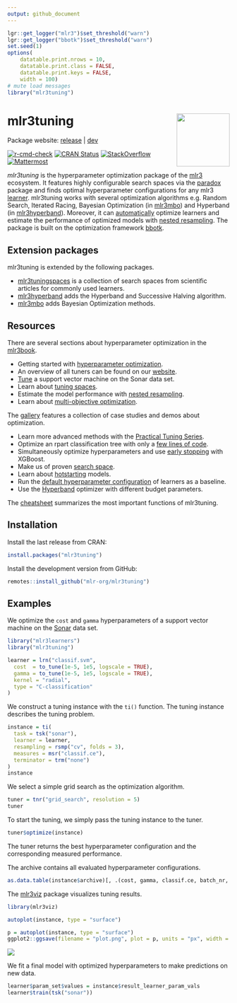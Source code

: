 ```yaml
---
output: github_document
---
```


```r
lgr::get_logger("mlr3")$set_threshold("warn")
lgr::get_logger("bbotk")$set_threshold("warn")
set.seed(1)
options(
    datatable.print.nrows = 10,
    datatable.print.class = FALSE,
    datatable.print.keys = FALSE,
    width = 100)
# mute load messages
library("mlr3tuning")
```

# mlr3tuning <img src="man/figures/logo.png" align="right" width = "120" />

Package website: [release](https://mlr3tuning.mlr-org.com/) | [dev](https://mlr3tuning.mlr-org.com/dev/)

<!-- badges: start -->
[![r-cmd-check](https://github.com/mlr-org/mlr3tuning/actions/workflows/r-cmd-check.yml/badge.svg)](https://github.com/mlr-org/mlr3tuning/actions/workflows/r-cmd-check.yml)
[![CRAN Status](https://www.r-pkg.org/badges/version-ago/mlr3tuning)](https://cran.r-project.org/package=mlr3tuning)
[![StackOverflow](https://img.shields.io/badge/stackoverflow-mlr3-orange.svg)](https://stackoverflow.com/questions/tagged/mlr3)
[![Mattermost](https://img.shields.io/badge/chat-mattermost-orange.svg)](https://lmmisld-lmu-stats-slds.srv.mwn.de/mlr_invite/)
<!-- badges: end -->

*mlr3tuning* is the hyperparameter optimization package of the [mlr3](https://mlr-org.com/) ecosystem.
It features highly configurable search spaces via the [paradox](https://github.com/mlr-org/paradox) package and finds optimal hyperparameter configurations for any mlr3 [learner](https://github.com/mlr-org/mlr3learners).
mlr3tuning works with several optimization algorithms e.g. Random Search, Iterated Racing, Bayesian Optimization (in [mlr3mbo](https://github.com/mlr-org/mlr3mbo)) and Hyperband (in [mlr3hyperband](https://github.com/mlr-org/mlr3hyperband)).
Moreover, it can [automatically](https://mlr3book.mlr-org.com/chapters/chapter4/hyperparameter_optimization.html#sec-autotuner) optimize learners and estimate the performance of optimized models with [nested resampling](https://mlr3book.mlr-org.com/chapters/chapter4/hyperparameter_optimization.html#sec-nested-resampling).
The package is built on the optimization framework [bbotk](https://github.com/mlr-org/bbotk).

## Extension packages

mlr3tuning is extended by the following packages.

* [mlr3tuningspaces](https://github.com/mlr-org/mlr3tuningspaces) is a collection of search spaces from scientific articles for commonly used learners.
* [mlr3hyperband](https://github.com/mlr-org/mlr3hyperband) adds the Hyperband and Successive Halving algorithm.
* [mlr3mbo](https://github.com/mlr-org/mlr3mbo) adds Bayesian Optimization methods.

## Resources

There are several sections about hyperparameter optimization in the [mlr3book](https://mlr3book.mlr-org.com).

* Getting started with [hyperparameter optimization](https://mlr3book.mlr-org.com/chapters/chapter4/hyperparameter_optimization.html).
* An overview of all tuners can be found on our [website](https://mlr-org.com/tuners.html).
* [Tune](https://mlr3book.mlr-org.com/chapters/chapter4/hyperparameter_optimization.html#sec-model-tuning) a support vector machine on the Sonar data set.
* Learn about [tuning spaces](https://mlr3book.mlr-org.com/chapters/chapter4/hyperparameter_optimization.html#sec-defining-search-spaces).
* Estimate the model performance with [nested resampling](https://mlr3book.mlr-org.com/chapters/chapter4/hyperparameter_optimization.html#sec-nested-resampling).
* Learn about [multi-objective optimization](https://mlr3book.mlr-org.com/chapters/chapter5/advanced_tuning_methods_and_black_box_optimization.html#sec-multi-metrics-tuning).

The [gallery](https://mlr-org.com/gallery-all-optimization.html) features a collection of case studies and demos about optimization.

* Learn more advanced methods with the [Practical Tuning Series](https://mlr-org.com/gallery/series/2021-03-09-practical-tuning-series-tune-a-support-vector-machine/).
* Optimize an rpart classification tree with only a [few lines of code](https://mlr-org.com/gallery/optimization/2022-11-10-hyperparameter-optimization-on-the-palmer-penguins/).
* Simultaneously optimize hyperparameters and use [early stopping](https://mlr-org.com/gallery/optimization/2022-11-04-early-stopping-with-xgboost/) with XGBoost.
* Make us of proven [search space](https://mlr-org.com/gallery/optimization/2021-07-06-introduction-to-mlr3tuningspaces/).
* Learn about [hotstarting](https://mlr-org.com/gallery/optimization/2023-01-16-hotstart/) models.
* Run the [default hyperparameter configuration](https://mlr-org.com/gallery/optimization/2023-01-31-default-configuration/) of learners as a baseline.
* Use the [Hyperband](https://mlr-org.com/gallery/series/2023-01-15-hyperband-xgboost/) optimizer with different budget parameters.

The [cheatsheet](https://cheatsheets.mlr-org.com/mlr3tuning.pdf) summarizes the most important functions of mlr3tuning.

## Installation

Install the last release from CRAN:

```r
install.packages("mlr3tuning")
```

Install the development version from GitHub:

```r
remotes::install_github("mlr-org/mlr3tuning")
```

## Examples

We optimize the `cost` and `gamma` hyperparameters of a support vector machine on the [Sonar](https://mlr3.mlr-org.com/reference/mlr_tasks_sonar.html) data set.

```r
library("mlr3learners")
library("mlr3tuning")

learner = lrn("classif.svm",
  cost  = to_tune(1e-5, 1e5, logscale = TRUE),
  gamma = to_tune(1e-5, 1e5, logscale = TRUE),
  kernel = "radial",
  type = "C-classification"
)
```

We construct a tuning instance with the `ti()` function.
The tuning instance describes the tuning problem.

```r
instance = ti(
  task = tsk("sonar"),
  learner = learner,
  resampling = rsmp("cv", folds = 3),
  measures = msr("classif.ce"),
  terminator = trm("none")
)
instance
```

We select a simple grid search as the optimization algorithm.

```r
tuner = tnr("grid_search", resolution = 5)
tuner
```

To start the tuning, we simply pass the tuning instance to the tuner.

```r
tuner$optimize(instance)
```

The tuner returns the best hyperparameter configuration and the corresponding measured performance.

The archive contains all evaluated hyperparameter configurations.

```r
as.data.table(instance$archive)[, .(cost, gamma, classif.ce, batch_nr, resample_result)]
```

The [mlr3viz](https://mlr3viz.mlr-org.com/) package visualizes tuning results.

```r
library(mlr3viz)

autoplot(instance, type = "surface")
```

```r
p = autoplot(instance, type = "surface")
ggplot2::ggsave(filename = "plot.png", plot = p, units = "px", width = 600,  height = 500, scale = 5)
```

<img src="man/figures/plot.png"/>

We fit a final model with optimized hyperparameters to make predictions on new data.

```r
learner$param_set$values = instance$result_learner_param_vals
learner$train(tsk("sonar"))
```

